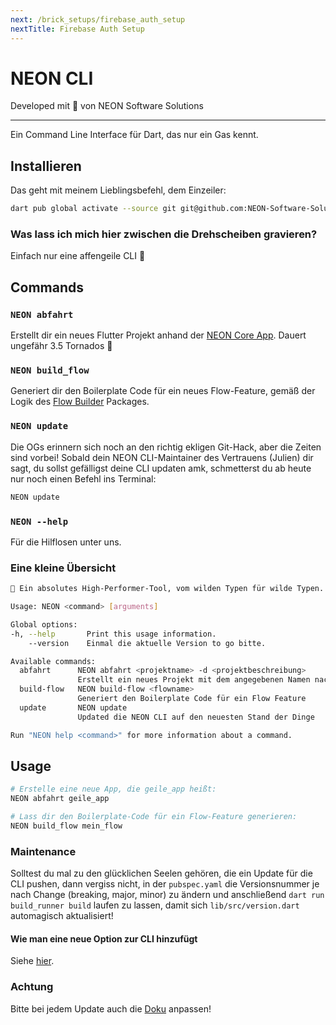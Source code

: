 ```yaml
---
next: /brick_setups/firebase_auth_setup
nextTitle: Firebase Auth Setup
---
```


# NEON CLI

Developed mit 💙 von NEON Software Solutions

---

Ein Command Line Interface für Dart, das nur ein Gas kennt.

## Installieren

Das geht mit meinem Lieblingsbefehl, dem Einzeiler:

```sh
dart pub global activate --source git git@github.com:NEON-Software-Solutions/neon_cli.git
```

### Was lass ich mich hier zwischen die Drehscheiben gravieren?

Einfach nur eine affengeile CLI 🐒

## Commands

### `NEON abfahrt`

Erstellt dir ein neues Flutter Projekt anhand der [NEON Core App][neon_core_app_link]. Dauert ungefähr 3.5 Tornados 🍺

### `NEON build_flow`

Generiert dir den Boilerplate Code für ein neues Flow-Feature, gemäß der Logik des [Flow Builder][flow_builder_link] Packages.

### `NEON update`

Die OGs erinnern sich noch an den richtig ekligen Git-Hack, aber die Zeiten sind vorbei! Sobald dein NEON CLI-Maintainer des Vertrauens (Julien) dir sagt, du sollst gefälligst deine CLI updaten amk, schmetterst du ab heute nur noch einen Befehl ins Terminal:

```sh
NEON update
```

### `NEON --help`

Für die Hilflosen unter uns.

### Eine kleine Übersicht

```sh
🥵 Ein absolutes High-Performer-Tool, vom wilden Typen für wilde Typen.

Usage: NEON <command> [arguments]

Global options:
-h, --help       Print this usage information.
    --version    Einmal die aktuelle Version to go bitte.

Available commands:
  abfahrt      NEON abfahrt <projektname> -d <projektbeschreibung>
               Erstellt ein neues Projekt mit dem angegebenen Namen nach NEON Maßstäben (to the 🌝) im aktuellen Verzeichnis.
  build-flow   NEON build-flow <flowname>
               Generiert den Boilerplate Code für ein Flow Feature
  update       NEON update
               Updated die NEON CLI auf den neuesten Stand der Dinge

Run "NEON help <command>" for more information about a command.
```

## Usage

```sh
# Erstelle eine neue App, die geile_app heißt:
NEON abfahrt geile_app
```

```sh
# Lass dir den Boilerplate-Code für ein Flow-Feature generieren:
NEON build_flow mein_flow
```

### Maintenance

Solltest du mal zu den glücklichen Seelen gehören, die ein Update für die CLI pushen, dann vergiss nicht, in der ```pubspec.yaml``` die Versionsnummer je nach Change (breaking, major, minor) zu ändern und anschließend ```dart run build_runner build``` laufen zu lassen, damit sich ```lib/src/version.dart``` automagisch aktualisiert!

#### Wie man eine neue Option zur CLI hinzufügt

Siehe [hier][add_option_to_cli_link].

### Achtung

Bitte bei jedem Update auch die [Doku][cli_docs_repo_link] anpassen!

[cli_docs_repo_link]: https://github.com/NEON-Software-Solutions/NEON_cli_docs
[neon_core_app_link]: https://github.com/NEON-Software-Solutions/NEON_app_library/tree/main/neon_core_app
[flow_builder_link]: https://pub.dev/packages/flow_builder
[add_option_to_cli_link]: https://docs.page/NEON-Software-Solutions/NEON_cli_docs/add_new_brick
